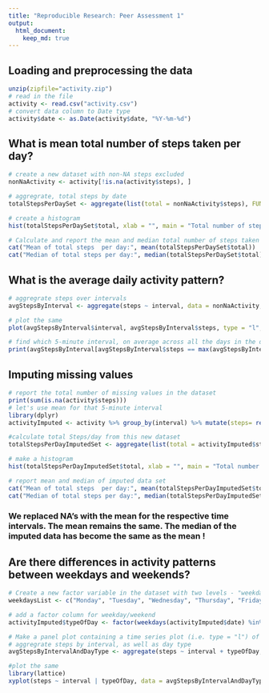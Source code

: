 ```yaml
---
title: "Reproducible Research: Peer Assessment 1"
output: 
  html_document:
    keep_md: true
---
```



## Loading and preprocessing the data
```r
unzip(zipfile="activity.zip")
# read in the file
activity <- read.csv("activity.csv")
# convert data column to Date type
activity$date <- as.Date(activity$date, "%Y-%m-%d")
```


## What is mean total number of steps taken per day?
```r
# create a new dataset with non-NA steps excluded
nonNaActivity <- activity[!is.na(activity$steps), ]

# aggregrate, total steps by date
totalStepsPerDaySet <- aggregate(list(total = nonNaActivity$steps), FUN = sum, by = list(Group.date = nonNaActivity$date))

# create a histogram
hist(totalStepsPerDaySet$total, xlab = "", main = "Total number of steps taken each day")

# Calculate and report the mean and median total number of steps taken per day
cat("Mean of total steps  per day:", mean(totalStepsPerDaySet$total))
cat("Median of total steps per day:", median(totalStepsPerDaySet$total))
```


## What is the average daily activity pattern?
```r
# aggregrate steps over intervals
avgStepsByInterval <- aggregate(steps ~ interval, data = nonNaActivity, mean)

# plot the same
plot(avgStepsByInterval$interval, avgStepsByInterval$steps, type = "l", xlab = "5-minute interval", ylab = "Average number of steps")

# find which 5-minute interval, on average across all the days in the dataset, contains the maximum number of steps 
print(avgStepsByInterval[avgStepsByInterval$steps == max(avgStepsByInterval$steps), ]$interval)
```


## Imputing missing values
```r
# report the total number of missing values in the dataset
print(sum(is.na(activity$steps)))
# let's use mean for that 5-minute interval
library(dplyr)
activityImputed <- activity %>% group_by(interval) %>% mutate(steps= replace(steps, is.na(steps), mean(steps, na.rm=TRUE)))

#calculate total Steps/day from this new dataset
totalStepsPerDayImputedSet <- aggregate(list(total = activityImputed$steps), FUN = sum, by = list(Group.date = activityImputed$date))

# make a histogram
hist(totalStepsPerDayImputedSet$total, xlab = "", main = "Total number of steps taken each day")

# report mean and median of imputed data set
cat("Mean of total steps  per day:", mean(totalStepsPerDayImputedSet$total))
cat("Median of total steps per day:", median(totalStepsPerDayImputedSet$total))
```
### We replaced NA's with the mean for the respective time intervals. The mean remains the same. The median of the imputed data has become the same as the mean !

## Are there differences in activity patterns between weekdays and weekends?
```r
# Create a new factor variable in the dataset with two levels - "weekday" and "weekend" indicating whether a given date is a weekday or weekend day.
weekdaysList <- c("Monday", "Tuesday", "Wednesday", "Thursday", "Friday")

# add a factor column for weekday/weekend
activityImputed$typeOfDay <- factor(weekdays(activityImputed$date) %in% weekdaysList, levels = c(FALSE, TRUE), labels=c("weekend", "weekday"))

# Make a panel plot containing a time series plot (i.e. type = "l") of the 5-minute interval (x-axis) and the average number of steps taken, averaged across all weekday days or weekend days (y-axis)
# aggregrate steps by interval, as well as day type
avgStepsByIntervalAndDayType <- aggregate(steps ~ interval + typeOfDay, activityImputed, mean)

#plot the same
library(lattice)
xyplot(steps ~ interval | typeOfDay, data = avgStepsByIntervalAndDayType, type = "l", xlab = "5-minute interval", ylab = "Average number of steps", layout = c(1,2))
```

